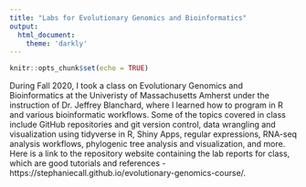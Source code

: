 ---
title: "Labs for Evolutionary Genomics and Bioinformatics"
output: 
  html_document:
    theme: 'darkly'
---

```{r setup, include=FALSE}
knitr::opts_chunk$set(echo = TRUE)
```

During Fall 2020, I took a class on Evolutionary Genomics and Bioinformatics at the Univeristy of Massachusetts Amherst under the instruction of Dr. Jeffrey Blanchard, where I learned how to program in R and various bioinformatic workflows. Some of the topics covered in class include GitHub repositories and git version control, data wrangling and visualization using tidyverse in R, Shiny Apps, regular expressions, RNA-seq analysis workflows, phylogenic tree analysis and visualization, and more. Here is a link to the repository website containing the lab reports for class, which are good tutorials and references - https://stephaniecall.github.io/evolutionary-genomics-course/.